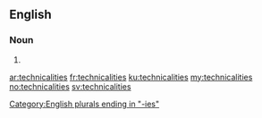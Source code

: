 ==English==

===Noun===
{{head|en}}

# {{plural of|technicality}}

[[Category:English plurals ending in "-ies"]]

[[ar:technicalities]]
[[fr:technicalities]]
[[ku:technicalities]]
[[my:technicalities]]
[[no:technicalities]]
[[sv:technicalities]]